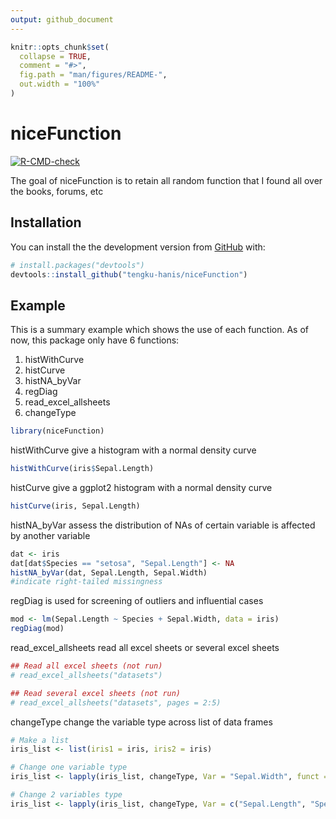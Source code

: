 ```yaml
---
output: github_document
---
```


<!-- README.md is generated from README.Rmd. Please edit that file -->

```r
knitr::opts_chunk$set(
  collapse = TRUE,
  comment = "#>",
  fig.path = "man/figures/README-",
  out.width = "100%"
)
```

# niceFunction

<!-- badges: start -->
[![R-CMD-check](https://github.com/tengku-hanis/niceFunction/workflows/R-CMD-check/badge.svg)](https://github.com/tengku-hanis/niceFunction/actions)
<!-- badges: end -->

The goal of niceFunction is to retain all random function that I found all over the books, forums, etc

## Installation

You can install the the development version from [GitHub](https://github.com/) with:

``` r
# install.packages("devtools")
devtools::install_github("tengku-hanis/niceFunction")
```
## Example

This is a summary example which shows the use of each function. As of now, this package only have 6 functions:

1. histWithCurve
2. histCurve
3. histNA_byVar
4. regDiag
5. read_excel_allsheets
6. changeType

```r
library(niceFunction)
```

histWithCurve give a histogram with a normal density curve
```r
histWithCurve(iris$Sepal.Length)
```

histCurve give a ggplot2 histogram with a normal density curve
```r
histCurve(iris, Sepal.Length)
```

histNA_byVar assess the distribution of NAs of certain variable is affected by another variable
```r
dat <- iris
dat[dat$Species == "setosa", "Sepal.Length"] <- NA
histNA_byVar(dat, Sepal.Length, Sepal.Width)
#indicate right-tailed missingness
```


regDiag is used for screening of outliers and influential cases
```r
mod <- lm(Sepal.Length ~ Species + Sepal.Width, data = iris)
regDiag(mod)
```

read_excel_allsheets read all excel sheets or several excel sheets
```r
## Read all excel sheets (not run)
# read_excel_allsheets("datasets")

## Read several excel sheets (not run)
# read_excel_allsheets("datasets", pages = 2:5)
```

changeType change the variable type across list of data frames
```r
# Make a list
iris_list <- list(iris1 = iris, iris2 = iris)

# Change one variable type
iris_list <- lapply(iris_list, changeType, Var = "Sepal.Width", funct = "as.character")

# Change 2 variables type
iris_list <- lapply(iris_list, changeType, Var = c("Sepal.Length", "Species"), funct = "as.character")
```


